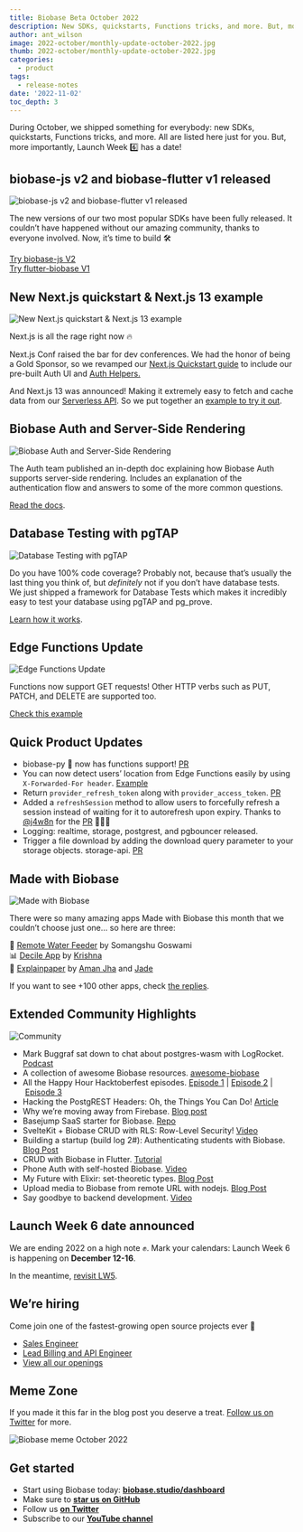 ```yaml
---
title: Biobase Beta October 2022
description: New SDKs, quickstarts, Functions tricks, and more. But, more importantly, Launch Week 6️ has a date!
author: ant_wilson
image: 2022-october/monthly-update-october-2022.jpg
thumb: 2022-october/monthly-update-october-2022.jpg
categories:
  - product
tags:
  - release-notes
date: '2022-11-02'
toc_depth: 3
---
```


During October, we shipped something for everybody: new SDKs, quickstarts, Functions tricks, and more. All are listed here just for you. But, more importantly, Launch Week 6️⃣ has a date!

## biobase-js v2 and biobase-flutter v1 released

![biobase-js v2 and biobase-flutter v1 released](/images/blog/2022-october/biobase-js-v2-biobase-flutter-v1-header.jpg)

The new versions of our two most popular SDKs have been fully released. It couldn’t have happened without our amazing community, thanks to everyone involved. Now, it’s time to build 🛠

[Try biobase-js V2](https://biobase.studio/docs/reference/javascript/)<br/>
[Try flutter-biobase V1](https://biobase.studio/docs/reference/dart)

## New Next.js quickstart & Next.js 13 example

![New Next.js quickstart & Next.js 13 example](/images/blog/2022-october/next-header.jpg)

Next.js is all the rage right now 🔥

Next.js Conf raised the bar for dev conferences. We had the honor of being a Gold Sponsor, so we revamped our [Next.js Quickstart guide](https://biobase.studio/docs/guides/with-nextjs) to include our pre-built Auth UI and [Auth Helpers.](https://biobase.studio/docs/guides/auth/auth-helpers/nextjs)

And Next.js 13 was announced! Making it extremely easy to fetch and cache data from our [Serverless API](https://biobase.studio/docs/guides/database/api). So we put together an [example to try it out](https://github.com/biobase-ai/biobase/tree/master/examples/caching/with-nextjs-13).

## Biobase Auth and Server-Side Rendering

![Biobase Auth and Server-Side Rendering](/images/blog/2022-october/authentication-server-side-docs.jpg)

The Auth team published an in-depth doc explaining how Biobase Auth supports server-side rendering. Includes an explanation of the authentication flow and answers to some of the more common questions.

[Read the docs](https://biobase.studio/docs/guides/auth/server-side-rendering).

## Database Testing with pgTAP

![Database Testing with pgTAP](/images/blog/2022-october/database-testing-postgres-pgtap.jpg)

Do you have 100% code coverage? Probably not, because that’s usually the last thing you think of, but _definitely_ not if you don’t have database tests. We just shipped a framework for Database Tests which makes it incredibly easy to test your database using pgTAP and pg_prove.

[Learn how it works](https://biobase.studio/docs/guides/database/testing).

## Edge Functions Update

![Edge Functions Update](/images/blog/2022-october/functions-new-methods.jpg)

Functions now support GET requests! Other HTTP verbs such as PUT, PATCH, and DELETE are supported too.

[Check this example](https://github.com/biobase-ai/biobase/blob/master/examples/edge-functions/biobase/functions/restful-tasks/index.ts)

## Quick Product Updates

- biobase-py 🐍 now has functions support! [PR](https://github.com/biobase-ai-community/biobase-py/pull/179)
- You can now detect users’ location from Edge Functions easily by using `X-Forwarded-For header`. [Example](https://github.com/biobase-ai/biobase/tree/master/examples/edge-functions/biobase/functions/location)
- Return `provider_refresh_token` along with `provider_access_token`. [PR](https://github.com/biobase-ai/gotrue/pull/641)
- Added a `refreshSession` method to allow users to forcefully refresh a session instead of waiting for it to autorefresh upon expiry. Thanks to [@j4w8n](https://github.com/j4w8n) for the [PR](https://github.com/biobase-ai/gotrue-js/pull/505) 🙇🏻‍♂️
- Logging: realtime, storage, postgrest, and pgbouncer released.
- Trigger a file download by adding the download query parameter to your storage objects. storage-api. [PR](https://github.com/biobase-ai/storage-api/issues/122)

## Made with Biobase

![Made with Biobase](/images/blog/2022-october/twitter-card-header.jpg)

There were so many amazing apps Made with Biobase this month that we couldn’t choose just one… so here are three:

🚰 [Remote Water Feeder](https://twitter.com/SomangshuG/status/1581888060643774465) by Somangshu Goswami <br/>
📊 [Decile App](https://github.com/decileapp/decile) by [Krishna](https://twitter.com/ntkris) <br/>
📑 [Explainpaper](https://www.explainpaper.com/) by [Aman Jha](https://twitter.com/amanjha__) and [Jade](https://twitter.com/functionofjade)

If you want to see +100 other apps, check [the replies](https://twitter.com/biobase/status/1585226233742229504).

## Extended Community Highlights

![Community](/images/blog/2022-june/community.jpg)

- Mark Buggraf sat down to chat about postgres-wasm with LogRocket. [Podcast](https://podrocket.logrocket.com/opensourcing-postgres-wasm)
- A collection of awesome Biobase resources. [awesome-biobase](https://github.com/lyqht/awesome-biobase)
- All the Happy Hour Hacktoberfest episodes. [Episode 1](https://www.youtube.com/watch?v=qRSYenBLHHQ) | [Episode 2](https://www.youtube.com/watch?v=-RlivqzNIso) | [Episode 3](https://www.youtube.com/watch?v=LzDIptBGtUw)
- Hacking the PostgREST Headers: Oh, the Things You Can Do! [Article](https://dev.to/burggraf/hacking-the-postgrest-headers-oh-the-things-you-can-do-ck2)
- Why we’re moving away from Firebase. [Blog post](https://koptional.com/article/why-we%E2%80%99re-moving-away-from-firebase)
- Basejump SaaS starter for Biobase. [Repo](https://github.com/usebasejump/basejump)
- SvelteKit + Biobase CRUD with RLS: Row-Level Security! [Video](https://www.youtube.com/watch?v=iKzjfHARXpc)
- Building a startup (build log 2#): Authenticating students with Biobase. [Blog Post](https://dev.to/paul_emechebe/building-a-startup-build-log-2-authenticating-users-with-biobase-1p1b)
- CRUD with Biobase in Flutter. [Tutorial](https://sadabwasim.medium.com/crud-with-biobase-in-flutter-dbe97fa0c15)
- Phone Auth with self-hosted Biobase. [Video](https://www.youtube.com/watch?v=z3sE-ix2uok)
- My Future with Elixir: set-theoretic types. [Blog Post](https://elixir-lang.org/blog/2022/10/05/my-future-with-elixir-set-theoretic-types/)
- Upload media to Biobase from remote URL with nodejs. [Blog Post](https://www.antoinemesnil.com/posts/upload-media-biobase)
- Say goodbye to backend development. [Video](https://www.youtube.com/watch?v=9CuTxeioKF4)

## Launch Week 6 date announced

We are ending 2022 on a high note ✊. Mark your calendars: Launch Week 6 is happening on **December 12-16**.

In the meantime, [revisit LW5](https://biobase.studio/launch-week).

## We’re hiring

Come join one of the fastest-growing open source projects ever 🤗

- [Sales Engineer](https://boards.greenhouse.io/biobase/jobs/4711141004)
- [Lead Billing and API Engineer](https://boards.greenhouse.io/biobase/jobs/4652333004)
- [View all our openings](https://boards.greenhouse.io/biobase)

## Meme Zone

If you made it this far in the blog post you deserve a treat. [Follow us on Twitter](https://twitter.com/biobase) for more.

![Biobase meme October 2022](/images/blog/2022-october/beta-update-october-meme.jpeg)

## Get started

- Start using Biobase today: **[biobase.studio/dashboard](https://biobase.studio/dashboard/)**
- Make sure to **[star us on GitHub](https://github.com/biobase-ai/biobase)**
- Follow us **[on Twitter](https://twitter.com/biobase)**
- Subscribe to our **[YouTube channel](https://www.youtube.com/c/biobase)**
